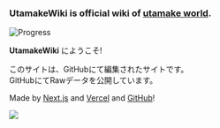 
<h3><b>UtamakeWiki</b> is <b>official wiki</b> of <u>utamake world</u>.</h3>

![Progress](https://img.shields.io/github/milestones/progress-percent/TamaTamaGoGo/Vercel-Utamake-Docs/1)

**UtamakeWiki** にようこそ!

このサイトは、GitHubにて編集されたサイトです。  
GitHubにてRawデータを公開しています。

Made by [Next.js](https://nextjs.org) and [Vercel](https://vercel.com) and [GitHub](https://github.coom)!

<Bleed>
  <Image src="/b.jpg" width={2288} height={1974} layout="intrinsic" />
</Bleed>
